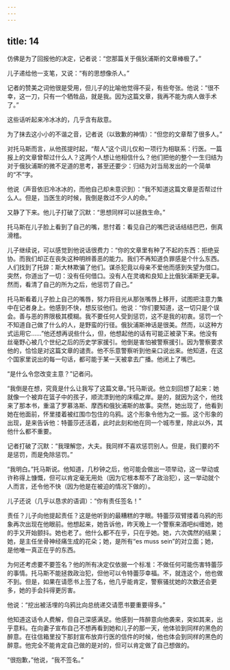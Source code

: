 ```yaml
---
---
---
```

title: 14
---




仿佛是为了回报他的决定，记者说：“您那篇关于俄狄浦斯的文章棒极了。”

儿子递给他一支笔，又说：“有的思想像杀人。”

记者的赞美之词他很是受用，但儿子的比喻他觉得不妥，有些夸张。他说：“很不幸，这一刀，只有一个牺牲品，就是我。因为这篇文章，我再不能为病人做手术了。”

这些话听起来冷冰冰的，几乎含有敌意。

为了抹去这小小的不谐之音，记者说（以致歉的神情）：“但您的文章帮了很多人。”

对托马斯而言，从他孩提时起，“帮人”这个词儿仅和一项行为相联系：行医。一篇报上的文章曾帮过什么人？这两个人想让他相信什么？他们把他的整个一生归结为对于俄狄浦斯的微不足道的思考，甚至还要少：归结为对当局发出的一个简单的“不”字。

他说（声音依旧冷冰冰的，而他自己却未意识到）：“我不知道这篇文章是否帮过什么人。但是，当医生的时候，我倒是救过不少人的命。”

又静了下来。他儿子打破了沉默：“思想同样可以拯救生命。”

托马斯在儿子脸上看到了自己的嘴，思忖着：看见自己的嘴巴说话结结巴巴，倒真滑稽。

儿子继续说，可以感觉到他说话很费力：“你的文章里有种了不起的东西：拒绝妥协。而我们却正在丧失这种明辨善恶的能力。我们不再知道负罪感是个什么东西。人们找到了托辞：斯大林欺骗了他们。谋杀犯竟以母亲不爱他而感到失望为借口。突然，你道出了一切：没有任何借口。没有人在灵魂和良知上比俄狄浦斯更无辜。然而，看清了自己的所为之后，他惩罚了自己。”

托马斯看着儿子脸上自己的嘴唇，努力将目光从那张嘴唇上移开，试图把注意力集中在记者身上。他感到不快，想反驳他们。他说：“你们要知道，这一切只是个误会。善与恶的界限极其模糊。我不要任何人受到惩罚，这不是我的初衷。惩罚一个不知道自己做了什么的人，是野蛮的行径。俄狄浦斯神话是很美。然而，以这种方式运用它……”他还想再说些什么，但，他想起他的话有可能正被录下来。他没有丝毫野心被几个世纪之后的历史学家援引。他倒是害怕被警察援引。因为警察要求他的，恰恰是对这篇文章的谴责。他不乐意警察听到他亲口说出来。他知道，在这个国家里说出的每一句话，都可能于某一天被拿去广播。他闭上了嘴巴。

“是什么令您改变主意？”记者问。

“我倒是在想，究竟是什么让我写了这篇文章。”托马斯说。他立刻回想了起来：她就像一个被弃在篮子中的孩子，顺流漂到他的床榻之岸。是的，就因为这个，他找来了那本书，重温了罗慕洛斯、摩西和俄狄浦斯的故事。突然，她出现了，他看到她在他面前，怀里搂着被红围巾包住的乌鸦。这个形象令他为之一振。这个形象的出现，是来告诉他：特蕾莎还活着，此时此刻和他在同一个城市里，除此以外，其他什么都不重要。

记者打破了沉默：“我理解您，大夫。我同样不喜欢惩罚别人。但是，我们要的不是惩罚，而是免除惩罚。”

“我明白。”托马斯说。他知道，几秒钟之后，他可能会做出一项举动，这一举动或许称得上慷慨，但可以肯定毫无用处（因为它根本帮不了政治犯），这一举动就个人而言，还令他不快（因为他是在被迫的情况下做的）。

儿子还说（几乎以恳求的语调）：“你有责任签名！”

责任？儿子向他提起责任？这是他听到的最糟糕的字眼。特蕾莎双臂搂着乌鸦的形象再次出现在他眼前。他想起来，她告诉他，昨天晚上一个警察来酒吧纠缠她，她的手又开始颤抖。她也老了。他什么都不在乎，只在乎她。她，六次偶然的结果；她，是主任坐骨神经痛生成的花朵；她，是所有“es muss sein”的对立面；她，是他唯一真正在乎的东西。

为何还考虑要不要签名？他的所有决定仅依据一个标准：不做任何可能伤害特蕾莎的事情。托马斯不能拯救政治犯，但他可以令特蕾莎幸福。不，就连这个，他也做不到。但是，如果在请愿书上签了名，他几乎能肯定，警察骚扰她的次数还会更多，她的手会抖得更厉害。

他说：“挖出被活埋的乌鸦比向总统递交请愿书要重要得多。”

他知道这话令人费解，但自己深感满足。他感到一阵醉意向他袭来，突如其来，出乎意料。在向妻子宣布自己不想再看到她和儿子的那一天，他体验到同样的黑色的醉意。在往信箱里投下那封宣布放弃行医的信件的时候，他也体会到同样的黑色的醉意。他完全不能肯定自己做的是对的，但可以肯定做了自己想做的。

“很抱歉，”他说，“我不签名。”